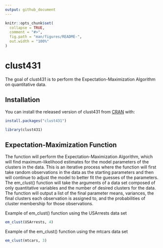 ```yaml
---
output: github_document
---
```


<!-- README.md is generated from README.Rmd. Please edit that file -->

```r
knitr::opts_chunk$set(
  collapse = TRUE,
  comment = "#>",
  fig.path = "man/figures/README-",
  out.width = "100%"
)
```

# clust431

<!-- badges: start -->
<!-- badges: end -->

The goal of clust431 is to perform the Expectation-Maximization Algorithm on quantitative data.

## Installation

You can install the released version of clust431 from [CRAN](https://CRAN.R-project.org) with:

``` r
install.packages("clust431")
```

```r
library(clust431)
```

## Expectation-Maximization Function

The function will perform the Expectation-Maximization Algorithm, which will find maximum-likelihood estimates for the model parameters of the clusters in the data. This is an iterative process where the function will first take random observations in the data as the starting parameters and then will continue to adjust the model to better fit the guesses of the parameters. The em_clust() function will take the arguments of a data set composed of only quantitative variables and the number of desired clusters for the data. The function will output a list of the final parameter means, variances, the final clusters each observation is assigned to, and the probabilities of cluster membership for those observations.


Example of em_clust() function using the USArrests data set
```r
em_clust(USArrests, 4)
```

Example of the em_clust() function using the mtcars data set
```r
em_clust(mtcars, 3)
```

